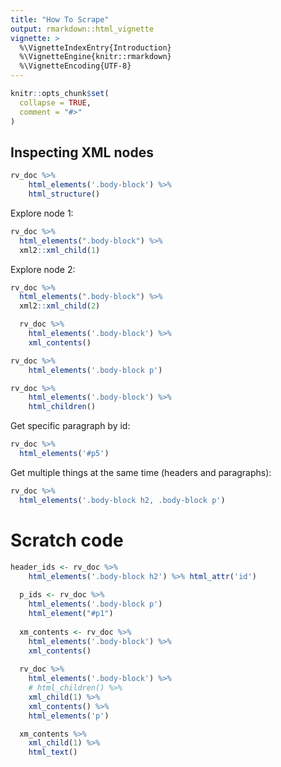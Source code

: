 ```yaml
---
title: "How To Scrape"
output: rmarkdown::html_vignette
vignette: >
  %\VignetteIndexEntry{Introduction}
  %\VignetteEngine{knitr::rmarkdown}
  %\VignetteEncoding{UTF-8}
---
```


```r
knitr::opts_chunk$set(
  collapse = TRUE,
  comment = "#>"
)
```

## Inspecting XML nodes

```r
rv_doc %>%
    html_elements('.body-block') %>%
    html_structure()
```


Explore node 1:
```r
rv_doc %>%
  html_elements(".body-block") %>%
  xml2::xml_child(1)
```
Explore node 2:
```r
rv_doc %>%
  html_elements(".body-block") %>%
  xml2::xml_child(2)
```

```r
  rv_doc %>%
    html_elements('.body-block') %>%
    xml_contents()

rv_doc %>%
    html_elements('.body-block p')

rv_doc %>%
    html_elements('.body-block') %>%
    html_children()
```

Get specific paragraph by id:
```r
rv_doc %>%
  html_elements('#p5')
```


Get multiple things at the same time (headers and paragraphs):
```r
rv_doc %>%
  html_elements('.body-block h2, .body-block p')
```


# Scratch code
```r

header_ids <- rv_doc %>%
    html_elements('.body-block h2') %>% html_attr('id')
  
  p_ids <- rv_doc %>%
    html_elements('.body-block p')
    html_element("#p1")
  
  xm_contents <- rv_doc %>%
    html_elements('.body-block') %>%
    xml_contents()
  
  rv_doc %>%
    html_elements('.body-block') %>%
    # html_children() %>%
    xml_child(1) %>%
    xml_contents() %>%
    html_elements('p')

  xm_contents %>%
    xml_child(1) %>%
    html_text()
```

